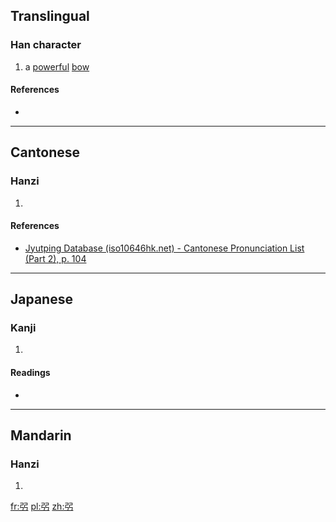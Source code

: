 ==Translingual==

===Han character===
{{Han char|rn=57|rad=弓|as=03|sn=6|four=|canj=弓弓 (NN), XX弓弓 (XXNN)|ids=⿰[[弓]]弓}}

# {{defn|Han|sort=弓03}} a [[powerful]] [[bow]]

====References====
* {{Han ref|kx=0357.070|dkj=09725|dj=0673.150|hdz=20991.120|uh=5F1C|ud=24348}}

----

==Cantonese==

===Hanzi===
{{yue-hanzi|jyut=[[koeng5]]|y=keung5}}

# {{defn|lang=yue|sort=弓03}}

====References====
* [http://www.iso10646hk.net/jp/document/download.jsp Jyutping Database (iso10646hk.net) - Cantonese Pronunciation List (Part 2), p. 104]

----

==Japanese==

===Kanji===
{{ja-kanji|grade=|rs=弓03}}

# {{defn|lang=ja|sort=弓03}}

====Readings====
* {{ja-readings|on=[[きょう]] (kyō), [[ごう]] (gō), [[き]] (ki)|kun=[[つよい]] (tsuyoi), [[つよいゆみ]] (tsuyoiyumi)}}

----

==Mandarin==

===Hanzi===
{{cmn-hanzi|pin=[[jiàng]] ([[jiang4]]), [[qiáng]] ([[qiang2]])|wg=chiang<sup>4</sup>, ch'iang<sup>2</sup>}}
# {{defn|lang=cmn|sort=弓03}}

[[fr:弜]]
[[pl:弜]]
[[zh:弜]]